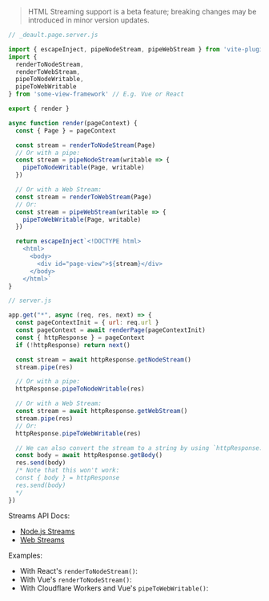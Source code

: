 
> HTML Streaming support is a beta feature; breaking changes may be introduced in minor version updates.

```js
// _deault.page.server.js

import { escapeInject, pipeNodeStream, pipeWebStream } from 'vite-plugin-ssr'
import {
  renderToNodeStream,
  renderToWebStream,
  pipeToNodeWritable,
  pipeToWebWritable
} from 'some-view-framework' // E.g. Vue or React

export { render }

async function render(pageContext) {
  const { Page } = pageContext

  const stream = renderToNodeStream(Page)
  // Or with a pipe:
  const stream = pipeNodeStream(writable => {
    pipeToNodeWritable(Page, writable)
  })

  // Or with a Web Stream:
  const stream = renderToWebStream(Page)
  // Or:
  const stream = pipeWebStream(writable => {
    pipeToWebWritable(Page, writable)
  })

  return escapeInject`<!DOCTYPE html>
    <html>
      <body>
        <div id="page-view">${stream}</div>
      </body>
    </html>`
}
```

```js
// server.js

app.get("*", async (req, res, next) => {
  const pageContextInit = { url: req.url }
  const pageContext = await renderPage(pageContextInit)
  const { httpResponse } = pageContext
  if (!httpResponse) return next()

  const stream = await httpResponse.getNodeStream()
  stream.pipe(res)

  // Or with a pipe:
  httpResponse.pipeToNodeWritable(res)

  // Or with a Web Stream:
  const stream = await httpResponse.getWebStream()
  stream.pipe(res)
  // Or:
  httpResponse.pipeToWebWritable(res)

  // We can also convert the stream to a string by using `httpResponse.getBody()`
  const body = await httpResponse.getBody()
  res.send(body)
  /* Note that this won't work:
  const { body } = httpResponse
  res.send(body)
  */
})
```

Streams API Docs:
 - [Node.js Streams](https://nodejs.org/api/stream.html)
 - [Web Streams](https://developer.mozilla.org/en-US/docs/Web/API/Streams_API)

Examples:
 - With React's `renderToNodeStream()`: <RepoLink path='/examples/react-full/' />
 - With Vue's `renderToNodeStream()`: <RepoLink path='/examples/vue-full/' />
 - With Cloudflare Workers and Vue's `pipeToWebWritable()`: <RepoLink path='/examples/cloudflare-workers-vue-html-streaming/' />

